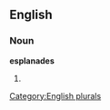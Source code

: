 ==English==

===Noun===
'''esplanades'''

# {{plural of|[[esplanade]]}}

[[Category:English plurals]]